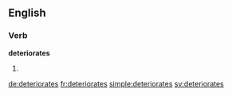 ==English==

===Verb===
'''deteriorates'''

# {{third-person singular of|deteriorate}}

[[de:deteriorates]]
[[fr:deteriorates]]
[[simple:deteriorates]]
[[sv:deteriorates]]